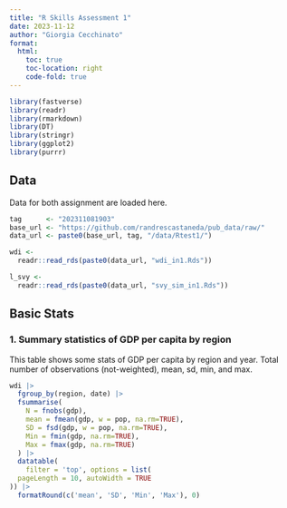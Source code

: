 ```yaml
---
title: "R Skills Assessment 1"
date: 2023-11-12
author: "Giorgia Cecchinato"
format:
  html:
    toc: true
    toc-location: right
    code-fold: true
---
```


```r
library(fastverse)
library(readr)
library(rmarkdown)
library(DT)
library(stringr)
library(ggplot2)
library(purrr)
```

## Data
Data for both assignment are loaded here.
```r
tag      <- "202311081903"
base_url <- "https://github.com/randrescastaneda/pub_data/raw/"
data_url <- paste0(base_url, tag, "/data/Rtest1/")

wdi <-
  readr::read_rds(paste0(data_url, "wdi_in1.Rds"))

l_svy <- 
  readr::read_rds(paste0(data_url, "svy_sim_in1.Rds"))
```

## Basic Stats

### 1. Summary statistics of GDP per capita by region

This table shows some stats of GDP per capita by region and year. Total number of observations (not-weighted), mean, sd, min, and max.

```r
wdi |> 
  fgroup_by(region, date) |>
  fsummarise(
    N = fnobs(gdp),
    mean = fmean(gdp, w = pop, na.rm=TRUE),
    SD = fsd(gdp, w = pop, na.rm=TRUE),
    Min = fmin(gdp, na.rm=TRUE),
    Max = fmax(gdp, na.rm=TRUE)
  ) |>
  datatable(
    filter = 'top', options = list(
  pageLength = 10, autoWidth = TRUE
)) |>
  formatRound(c('mean', 'SD', 'Min', 'Max'), 0)
```
